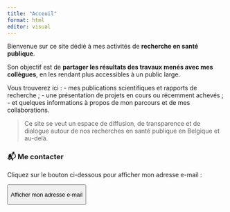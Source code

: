 ---
title: "Acceuil"
format: html
editor: visual
---

Bienvenue sur ce site dédié à mes activités de **recherche en santé publique**.

Son objectif est de **partager les résultats des travaux menés avec mes collègues**, en les rendant plus accessibles à un public large.

Vous trouverez ici : - mes publications scientifiques et rapports de recherche ; - une présentation de projets en cours ou récemment achevés ; - et quelques informations à propos de mon parcours et de mes collaborations.

> Ce site se veut un espace de diffusion, de transparence et de dialogue autour de nos recherches en santé publique en Belgique et au-delà.

### 📬 Me contacter

Cliquez sur le bouton ci-dessous pour afficher mon adresse e-mail :

::: {style="margin-top:10px;"}
<button id="showEmail" class="btn btn-outline-primary">

Afficher mon adresse e-mail

</button>

<p id="emailField" style="margin-top:10px; display:none; font-weight:bold;">

</p>
:::

```{=html}
<script>
document.getElementById("showEmail").addEventListener("click", function() {
  // on reconstruit l'adresse pour éviter les robots
  var name = "p.smith";
  var domain = "iweps.be";
  var email = name + "@" + domain;
  var emailField = document.getElementById("emailField");
  emailField.textContent = email;
  emailField.style.display = "block";
  this.style.display = "none";
});
</script>
```
